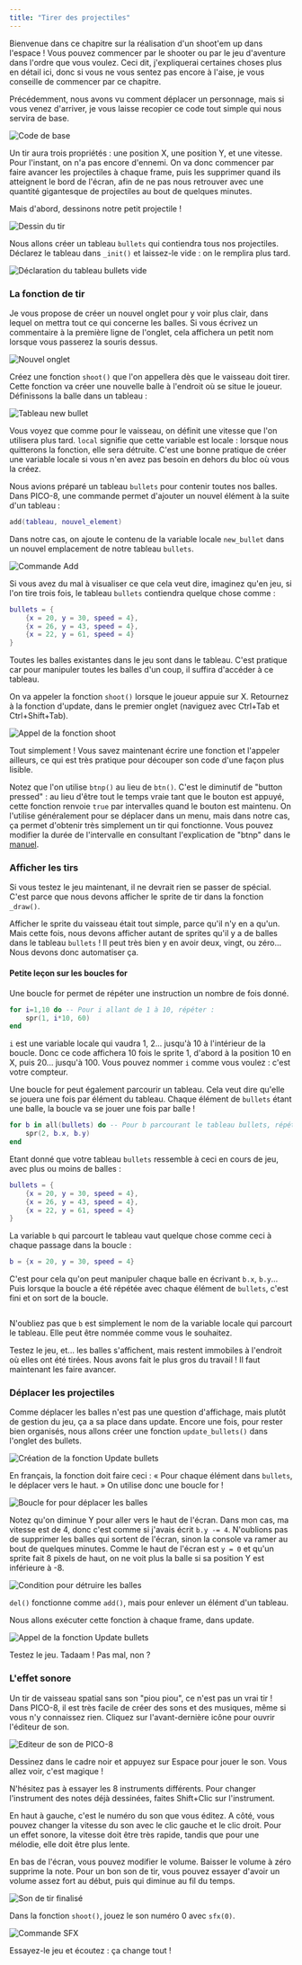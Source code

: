 ```yaml
---
title: "Tirer des projectiles"
---
```


Bienvenue dans ce chapitre sur la réalisation d'un shoot'em up dans l'espace ! Vous pouvez commencer par le shooter ou par le jeu d'aventure dans l'ordre que vous voulez. Ceci dit, j'expliquerai certaines choses plus en détail ici, donc si vous ne vous sentez pas encore à l'aise, je vous conseille de commencer par ce chapitre.

Précédemment, nous avons vu comment déplacer un personnage, mais si vous venez d'arriver, je vous laisse recopier ce code tout simple qui nous servira de base.

<Image
  src="code-de-base.png"
  alt="Code de base"
  classes="pixelated"
/>

Un tir aura trois propriétés : une position X, une position Y, et une vitesse. Pour l'instant, on n'a pas encore d'ennemi. On va donc commencer par faire avancer les projectiles à chaque frame, puis les supprimer quand ils atteignent le bord de l'écran, afin de ne pas nous retrouver avec une quantité gigantesque de projectiles au bout de quelques minutes.

Mais d'abord, dessinons notre petit projectile !

<Image
  src="dessin-du-tir.png"
  alt="Dessin du tir"
  classes="pixelated"
/>

Nous allons créer un tableau `bullets` qui contiendra tous nos projectiles. Déclarez le tableau dans `_init()` et laissez-le vide : on le remplira plus tard.

<Image
  src="tableau-bullets-vide.png"
  alt="Déclaration du tableau bullets vide"
  classes="pixelated"
/>

### La fonction de tir

Je vous propose de créer un nouvel onglet pour y voir plus clair, dans lequel on mettra tout ce qui concerne les balles. Si vous écrivez un commentaire à la première ligne de l'onglet, cela affichera un petit nom lorsque vous passerez la souris dessus.

<Image
  src="fonction-shoot.png"
  alt="Nouvel onglet"
  classes="pixelated"
/>

Créez une fonction `shoot()` que l'on appellera dès que le vaisseau doit tirer. Cette fonction va créer une nouvelle balle à l'endroit où se situe le joueur. Définissons la balle dans un tableau :

<Image
  src="new-bullet.png"
  alt="Tableau new bullet"
  classes="pixelated"
/>

Vous voyez que comme pour le vaisseau, on définit une vitesse que l'on utilisera plus tard. `local` signifie que cette variable est locale : lorsque nous quitterons la fonction, elle sera détruite. C'est une bonne pratique de créer une variable locale si vous n'en avez pas besoin en dehors du bloc où vous la créez.

Nous avions préparé un tableau `bullets` pour contenir toutes nos balles. Dans PICO-8, une commande permet d'ajouter un nouvel élément à la suite d'un tableau :

```lua
add(tableau, nouvel_element)
```

Dans notre cas, on ajoute le contenu de la variable locale `new_bullet` dans un nouvel emplacement de notre tableau `bullets`.

<Image
  src="commande-add.png"
  alt="Commande Add"
  classes="pixelated"
/>

Si vous avez du mal à visualiser ce que cela veut dire, imaginez qu'en jeu, si l'on tire trois fois, le tableau `bullets` contiendra quelque chose comme :

```lua
bullets = {
    {x = 20, y = 30, speed = 4},
    {x = 26, y = 43, speed = 4},
    {x = 22, y = 61, speed = 4}
}
```

Toutes les balles existantes dans le jeu sont dans le tableau. C'est pratique car pour manipuler toutes les balles d'un coup, il suffira d'accéder à ce tableau.

On va appeler la fonction `shoot()` lorsque le joueur appuie sur X. Retournez à la fonction d'update, dans le premier onglet (naviguez avec Ctrl+Tab et Ctrl+Shift+Tab).

<Image
  src="appel-fonction-shoot.png"
  alt="Appel de la fonction shoot"
  caption="Maj+X affiche le symbole X."
  classes="pixelated"
/>

Tout simplement ! Vous savez maintenant écrire une fonction et l'appeler ailleurs, ce qui est très pratique pour découper son code d'une façon plus lisible.

Notez que l'on utilise `btnp()` au lieu de `btn()`. C'est le diminutif de "button pressed" : au lieu d'être tout le temps vraie tant que le bouton est appuyé, cette fonction renvoie `true` par intervalles quand le bouton est maintenu. On l'utilise généralement pour se déplacer dans un menu, mais dans notre cas, ça permet d'obtenir très simplement un tir qui fonctionne. Vous pouvez modifier la durée de l'intervalle en consultant l'explication de "btnp" dans le [manuel](https://www.lexaloffle.com/dl/docs/pico-8_manual.html#BTNP).

### Afficher les tirs

Si vous testez le jeu maintenant, il ne devrait rien se passer de spécial. C'est parce que nous devons afficher le sprite de tir dans la fonction `_draw()`.

Afficher le sprite du vaisseau était tout simple, parce qu'il n'y en a qu'un. Mais cette fois, nous devons afficher autant de sprites qu'il y a de balles dans le tableau `bullets` ! Il peut très bien y en avoir deux, vingt, ou zéro... Nous devons donc automatiser ça.

#### Petite leçon sur les boucles for

Une boucle for permet de répéter une instruction un nombre de fois donné.

```lua
for i=1,10 do -- Pour i allant de 1 à 10, répéter :
    spr(1, i*10, 60)
end
```

`i` est une variable locale qui vaudra 1, 2... jusqu'à 10 à l'intérieur de la boucle. Donc ce code affichera 10 fois le sprite 1, d'abord à la position 10 en X, puis 20... jusqu'à 100. Vous pouvez nommer `i` comme vous voulez : c'est votre compteur.

Une boucle for peut également parcourir un tableau. Cela veut dire qu'elle se jouera une fois par élément du tableau. Chaque élément de `bullets` étant une balle, la boucle va se jouer une fois par balle !

```lua
for b in all(bullets) do -- Pour b parcourant le tableau bullets, répéter :
    spr(2, b.x, b.y)
end
```

Etant donné que votre tableau `bullets` ressemble à ceci en cours de jeu, avec plus ou moins de balles :

```lua
bullets = {
    {x = 20, y = 30, speed = 4},
    {x = 26, y = 43, speed = 4},
    {x = 22, y = 61, speed = 4}
}
```

La variable `b` qui parcourt le tableau vaut quelque chose comme ceci à chaque passage dans la boucle :

```lua
b = {x = 20, y = 30, speed = 4}
```

C'est pour cela qu'on peut manipuler chaque balle en écrivant `b.x`, `b.y`... Puis lorsque la boucle a été répétée avec chaque élément de `bullets`, c'est fini et on sort de la boucle.

<Image src="boucle-for-sprite-2.png" alt="" classes="pixelated" />

N'oubliez pas que `b` est simplement le nom de la variable locale qui parcourt le tableau. Elle peut être nommée comme vous le souhaitez.

Testez le jeu, et... les balles s'affichent, mais restent immobiles à l'endroit où elles ont été tirées. Nous avons fait le plus gros du travail ! Il faut maintenant les faire avancer.

### Déplacer les projectiles

Comme déplacer les balles n'est pas une question d'affichage, mais plutôt de gestion du jeu, ça a sa place dans update. Encore une fois, pour rester bien organisés, nous allons créer une fonction `update_bullets()` dans l'onglet des bullets.

<Image
  src="fonction-update-bullets.png"
  alt="Création de la fonction Update bullets"
  classes="pixelated"
/>

En français, la fonction doit faire ceci : « Pour chaque élément dans `bullets`, le déplacer vers le haut. » On utilise donc une boucle for !

<Image
  src="boucle-for-deplacement-balle.png"
  alt="Boucle for pour déplacer les balles"
  classes="pixelated"
/>

Notez qu'on diminue Y pour aller vers le haut de l'écran. Dans mon cas, ma vitesse est de 4, donc c'est comme si j'avais écrit `b.y -= 4`. N'oublions pas de supprimer les balles qui sortent de l'écran, sinon la console va ramer au bout de quelques minutes. Comme le haut de l'écran est `y = 0` et qu'un sprite fait 8 pixels de haut, on ne voit plus la balle si sa position Y est inférieure à -8.

<Image
  src="destruction-bullets.png"
  alt="Condition pour détruire les balles"
  classes="pixelated"
/>

`del()` fonctionne comme `add()`, mais pour enlever un élément d'un tableau.

Nous allons exécuter cette fonction à chaque frame, dans update.

<Image
  src="appel-update-bullets.png"
  alt="Appel de la fonction Update bullets"
  classes="pixelated"
/>

Testez le jeu. Tadaam ! Pas mal, non ?

### L'effet sonore

Un tir de vaisseau spatial sans son "piou piou", ce n'est pas un vrai tir ! Dans PICO-8, il est très facile de créer des sons et des musiques, même si vous n'y connaissez rien. Cliquez sur l'avant-dernière icône pour ouvrir l'éditeur de son.

<Image
  src="editeur-de-son.png"
  alt="Editeur de son de PICO-8"
  classes="pixelated"
/>

Dessinez dans le cadre noir et appuyez sur Espace pour jouer le son. Vous allez voir, c'est magique !

N'hésitez pas à essayer les 8 instruments différents. Pour changer l'instrument des notes déjà dessinées, faites Shift+Clic sur l'instrument.

En haut à gauche, c'est le numéro du son que vous éditez. A côté, vous pouvez changer la vitesse du son avec le clic gauche et le clic droit. Pour un effet sonore, la vitesse doit être très rapide, tandis que pour une mélodie, elle doit être plus lente.

En bas de l'écran, vous pouvez modifier le volume. Baisser le volume à zéro supprime la note. Pour un bon son de tir, vous pouvez essayer d'avoir un volume assez fort au début, puis qui diminue au fil du temps.

<Image
  src="son-de-tir.png"
  alt="Son de tir finalisé"
  classes="pixelated"
/>

Dans la fonction `shoot()`, jouez le son numéro 0 avec `sfx(0)`.

<Image
  src="sfx-0.png"
  alt="Commande SFX"
  classes="pixelated"
/>

Essayez-le jeu et écoutez : ça change tout !
